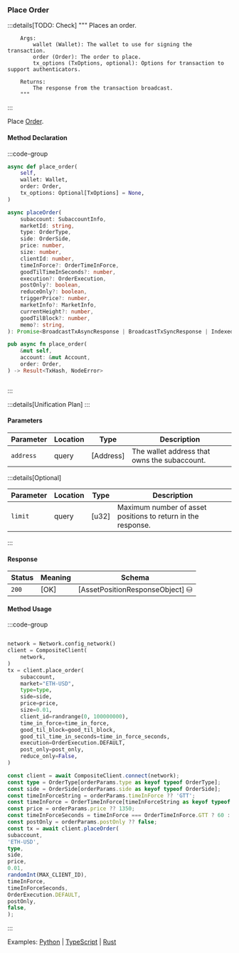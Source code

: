 ### Place Order

:::details[TODO: Check]
        """
        Places an order.

        Args:
            wallet (Wallet): The wallet to use for signing the transaction.
            order (Order): The order to place.
            tx_options (TxOptions, optional): Options for transaction to support authenticators.

        Returns:
            The response from the transaction broadcast.
        """
:::

Place [Order].

[Order]: https://docs.rs/dydx-proto/0.2.0/x86_64-unknown-linux-gnu/dydx_proto/dydxprotocol/clob/struct.Order.html

#### Method Declaration

:::code-group

```python [Python]
async def place_order(
    self,
    wallet: Wallet,
    order: Order,
    tx_options: Optional[TxOptions] = None,
)
```

```typescript [TypeScript]
async placeOrder(
    subaccount: SubaccountInfo,
    marketId: string,
    type: OrderType,
    side: OrderSide,
    price: number,
    size: number,
    clientId: number,
    timeInForce?: OrderTimeInForce,
    goodTilTimeInSeconds?: number,
    execution?: OrderExecution,
    postOnly?: boolean,
    reduceOnly?: boolean,
    triggerPrice?: number,
    marketInfo?: MarketInfo,
    currentHeight?: number,
    goodTilBlock?: number,
    memo?: string,
): Promise<BroadcastTxAsyncResponse | BroadcastTxSyncResponse | IndexedTx>
```

```rust [Rust]
pub async fn place_order(
    &mut self,
    account: &mut Account,
    order: Order,
) -> Result<TxHash, NodeError>
```

```url [API]
```

:::

:::details[Unification Plan]
:::

#### Parameters

| Parameter           | Location | Type               | Description                                                           |
| ------------------- | -------- | ------------------ | --------------------------------------------------------------------- |
| `address`           | query    | [Address]          | The wallet address that owns the subaccount.                          |

:::details[Optional]

| Parameter                     | Location | Type                      | Description                                                  |
| ----------------------------- | -------- | ------------------------- | ------------------------------------------------------------ |
| `limit`                       | query    | [u32]                     | Maximum number of asset positions to return in the response. |

:::

#### Response

| Status | Meaning     | Schema                          |
| ------ | ----------- | ------------------------------- |
| `200`  | [OK]        | [AssetPositionResponseObject] ⛁ |

#### Method Usage

:::code-group

```rust [Rust]
```

```python [Python]
network = Network.config_network()
client = CompositeClient(
    network,
)
tx = client.place_order(
    subaccount,
    market="ETH-USD",
    type=type,
    side=side,
    price=price,
    size=0.01,
    client_id=randrange(0, 100000000),
    time_in_force=time_in_force,
    good_til_block=good_til_block,
    good_til_time_in_seconds=time_in_force_seconds,
    execution=OrderExecution.DEFAULT,
    post_only=post_only,
    reduce_only=False,
)
```

```typescript [TypeScript]
const client = await CompositeClient.connect(network);
const type = OrderType[orderParams.type as keyof typeof OrderType];
const side = OrderSide[orderParams.side as keyof typeof OrderSide];
const timeInForceString = orderParams.timeInForce ?? 'GTT';
const timeInForce = OrderTimeInForce[timeInForceString as keyof typeof OrderTimeInForce];
const price = orderParams.price ?? 1350;
const timeInForceSeconds = timeInForce === OrderTimeInForce.GTT ? 60 : 0;
const postOnly = orderParams.postOnly ?? false;
const tx = await client.placeOrder(
subaccount,
'ETH-USD',
type,
side,
price,
0.01,
randomInt(MAX_CLIENT_ID),
timeInForce,
timeInForceSeconds,
OrderExecution.DEFAULT,
postOnly,
false,
);
```

:::

Examples: [Python] | [TypeScript] | [Rust]

[Python]: https://github.com/dydxprotocol/v4-clients/blob/3e8c7e1b960291b7ef273962d374d9934a5c4d33/v4-client-py-v2/examples/short_term_order_cancel_example.py#L36
[TypeScript]: https://github.com/dydxprotocol/v4-clients/blob/main/v4-client-js/examples/short_term_order_composite_example.ts
[Rust]: https://github.com/dydxprotocol/v4-clients/blob/main/v4-client-rs/client/examples/place_order_short_term.rs
